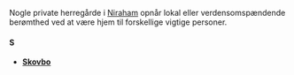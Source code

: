 {{title:Herregårde og husmandssteder}}
{{author:Laura Holmegaard}}
{{timestamp:2009-11-20T14:57:55Z}}
{{copyright:Herregårde og husmandssteder}}
Nogle private herregårde i [[Niraham]] opnår lokal eller verdensomspændende berømthed ved at være hjem til forskellige vigtige personer.

====S====

*'''[[Skovbo]]'''